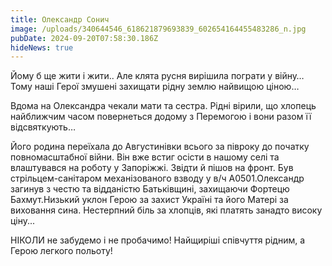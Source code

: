 ```yaml
---
title: Олександр Сонич
image: /uploads/340644546_618621879693839_602654164455483286_n.jpg
pubDate: 2024-09-20T07:58:30.186Z
hideNews: true
---
```


Йому б ще жити і жити.. Але клята русня вирішила пограти у війну… Тому наші Герої змушені захищати рідну землю найвищою ціною…

Вдома на Олександра чекали мати та сестра. Рідні вірили, що хлопець найближчим часом повернеться додому з Перемогою і вони разом її відсвяткують…     

Його родина переїхала до Августинівки всього за півроку до початку повномасштабної війни. Він вже встиг осісти в нашому селі та влаштувався на роботу у Запоріжжі. Звідти й пішов на фронт. Був стрільцем-санітаром механізованого взводу у в/ч А0501.Олександр загинув з честю та відданістю Батьківщині, захищаючи Фортецю Бахмут.Низький уклон Герою за захист Україні та його Матері за виховання сина. Нестерпний біль за хлопців, які платять занадто високу ціну...  

НІКОЛИ не забудемо і не пробачимо! Найщиріші співчуття рідним, а Герою легкого польоту!

